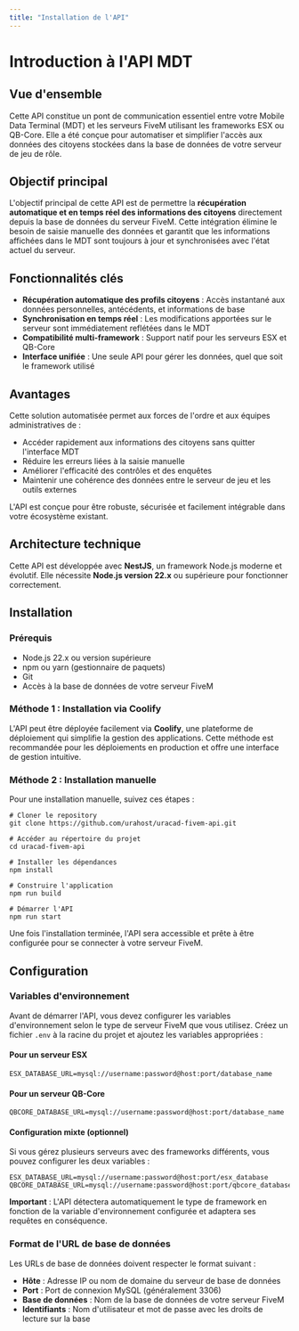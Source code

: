 ```yaml
---
title: "Installation de l'API"
---
```


# Introduction à l'API MDT

## Vue d'ensemble

Cette API constitue un pont de communication essentiel entre votre Mobile Data Terminal (MDT) et les serveurs FiveM utilisant les frameworks ESX ou QB-Core. Elle a été conçue pour automatiser et simplifier l'accès aux données des citoyens stockées dans la base de données de votre serveur de jeu de rôle.

## Objectif principal

L'objectif principal de cette API est de permettre la **récupération automatique et en temps réel des informations des citoyens** directement depuis la base de données du serveur FiveM. Cette intégration élimine le besoin de saisie manuelle des données et garantit que les informations affichées dans le MDT sont toujours à jour et synchronisées avec l'état actuel du serveur.

## Fonctionnalités clés

- **Récupération automatique des profils citoyens** : Accès instantané aux données personnelles, antécédents, et informations de base
- **Synchronisation en temps réel** : Les modifications apportées sur le serveur sont immédiatement reflétées dans le MDT
- **Compatibilité multi-framework** : Support natif pour les serveurs ESX et QB-Core
- **Interface unifiée** : Une seule API pour gérer les données, quel que soit le framework utilisé

## Avantages

Cette solution automatisée permet aux forces de l'ordre et aux équipes administratives de :

- Accéder rapidement aux informations des citoyens sans quitter l'interface MDT
- Réduire les erreurs liées à la saisie manuelle
- Améliorer l'efficacité des contrôles et des enquêtes
- Maintenir une cohérence des données entre le serveur de jeu et les outils externes

L'API est conçue pour être robuste, sécurisée et facilement intégrable dans votre écosystème existant.

## Architecture technique

Cette API est développée avec **NestJS**, un framework Node.js moderne et évolutif. Elle nécessite **Node.js version 22.x** ou supérieure pour fonctionner correctement.

## Installation

### Prérequis

- Node.js 22.x ou version supérieure
- npm ou yarn (gestionnaire de paquets)
- Git
- Accès à la base de données de votre serveur FiveM

### Méthode 1 : Installation via Coolify

L'API peut être déployée facilement via **Coolify**, une plateforme de déploiement qui simplifie la gestion des applications. Cette méthode est recommandée pour les déploiements en production et offre une interface de gestion intuitive.

### Méthode 2 : Installation manuelle

Pour une installation manuelle, suivez ces étapes :

```
# Cloner le repository
git clone https://github.com/urahost/uracad-fivem-api.git

# Accéder au répertoire du projet
cd uracad-fivem-api

# Installer les dépendances
npm install

# Construire l'application
npm run build

# Démarrer l'API
npm run start
```

Une fois l'installation terminée, l'API sera accessible et prête à être configurée pour se connecter à votre serveur FiveM.

## Configuration

### Variables d'environnement

Avant de démarrer l'API, vous devez configurer les variables d'environnement selon le type de serveur FiveM que vous utilisez. Créez un fichier `.env` à la racine du projet et ajoutez les variables appropriées :

#### Pour un serveur ESX

```
ESX_DATABASE_URL=mysql://username:password@host:port/database_name
```

#### Pour un serveur QB-Core

```
QBCORE_DATABASE_URL=mysql://username:password@host:port/database_name
```

#### Configuration mixte (optionnel)

Si vous gérez plusieurs serveurs avec des frameworks différents, vous pouvez configurer les deux variables :

```
ESX_DATABASE_URL=mysql://username:password@host:port/esx_database
QBCORE_DATABASE_URL=mysql://username:password@host:port/qbcore_database
```

**Important** : L'API détectera automatiquement le type de framework en fonction de la variable d'environnement configurée et adaptera ses requêtes en conséquence.

### Format de l'URL de base de données

Les URLs de base de données doivent respecter le format suivant :

- **Hôte** : Adresse IP ou nom de domaine du serveur de base de données
- **Port** : Port de connexion MySQL (généralement 3306)
- **Base de données** : Nom de la base de données de votre serveur FiveM
- **Identifiants** : Nom d'utilisateur et mot de passe avec les droits de lecture sur la base